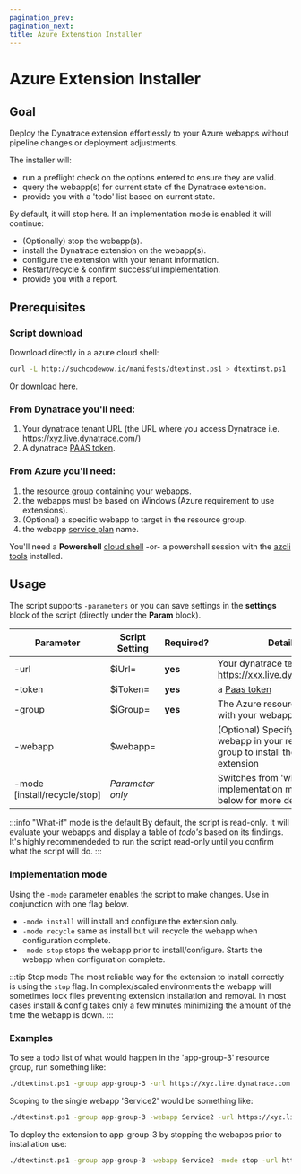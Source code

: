 ---
pagination_prev:
pagination_next:
title: Azure Extenstion Installer
---

# Azure Extension Installer

## Goal

Deploy the Dynatrace extension effortlessly to your Azure webapps without pipeline changes or deployment adjustments.

The installer will:

- run a preflight check on the options entered to ensure they are valid.
- query the webapp(s) for current state of the Dynatrace extension.
- provide you with a 'todo' list based on current state.

By default, it will stop here. If an implementation mode is enabled it will continue:

- (Optionally) stop the webapp(s).
- install the Dynatrace extension on the webapp(s).
- configure the extension with your tenant information.
- Restart/recycle & confirm successful implementation.
- provide you with a report.

## Prerequisites

### Script download

Download directly in a azure cloud shell:

```bash
curl -L http://suchcodewow.io/manifests/dtextinst.ps1 > dtextinst.ps1
```

Or [download here](https://suchcodewow.io/manifests/dtextinst.ps1).

### From Dynatrace you'll need:

1. Your dynatrace tenant URL (the URL where you access Dynatrace i.e. https://xyz.live.dynatrace.com/)
1. A dynatrace [PAAS token](https://www.dynatrace.com/support/help/get-started/access-tokens).

### From Azure you'll need:

1. the [resource group](https://docs.microsoft.com/en-us/azure/azure-resource-manager/management/manage-resource-groups-portal) containing your webapps.
1. the webapps must be based on Windows (Azure requirement to use extensions).
1. (Optional) a specific webapp to target in the resource group.
1. the webapp [service plan](https://docs.microsoft.com/en-us/azure/app-service/overview-hosting-plans) name.

You'll need a **Powershell** [cloud shell](http://portal.azure.com/#cloudshell) -or- a powershell session with the [azcli tools](https://docs.microsoft.com/en-us/cli/azure/install-azure-cli-windows?tabs=azure-cli) installed.

## Usage

The script supports `-parameters` or you can save settings in the **settings** block of the script (directly under the **Param** block).

| Parameter                    | Script Setting   | Required? | Details                                                                                      |
| ---------------------------- | ---------------- | --------- | -------------------------------------------------------------------------------------------- |
| -url                         | $iUrl=           | **yes**   | Your dynatrace tenant i.e. https://xxx.live.dynatrace.com/                                   |
| -token                       | $iToken=         | **yes**   | a [Paas token](https://www.dynatrace.com/support/help/get-started/access-tokens)             |
| -group                       | $iGroup=         | **yes**   | The Azure resource group with your webapps                                                   |
| -webapp                      | $webapp=         |           | (Optional) Specify a single webapp in your resource group to install the Dynatrace extension |
| -mode [install/recycle/stop] | _Parameter only_ |           | Switches from 'what-if' to implementation mode. See below for more detail                    |

:::info "What-if" mode is the default
By default, the script is read-only. It will evaluate your webapps and display a table of _todo's_ based on its findings. It's highly recommendeded to run the script read-only until you confirm what the script will do.
:::

### Implementation mode

Using the `-mode` parameter enables the script to make changes. Use in conjunction with one flag below.

- `-mode install` will install and configure the extension only.
- `-mode recycle` same as install but will recycle the webapp when configuration complete.
- `-mode stop` stops the webapp prior to install/configure. Starts the webapp when configuration complete.

:::tip Stop mode
The most reliable way for the extension to install correctly is using the `stop` flag. In complex/scaled environments the webapp will sometimes lock files preventing extension installation and removal. In most cases install & config takes only a few minutes minimizing the amount of the time the webapp is down.
:::

### Examples

To see a todo list of what would happen in the 'app-group-3' resource group, run something like:

```bash
./dtextinst.ps1 -group app-group-3 -url https://xyz.live.dynatrace.com -token dt0c1.AlfeFigjkbE1VC33Csa
```

Scoping to the single webapp 'Service2' would be something like:

```bash
./dtextinst.ps1 -group app-group-3 -webapp Service2 -url https://xyz.live.dynatrace.com -token dt0c1.AlfeFigjkbE1VC33Csa
```

To deploy the extension to app-group-3 by stopping the webapps prior to installation use:

```bash
./dtextinst.ps1 -group app-group-3 -webapp Service2 -mode stop -url https://xyz.live.dynatrace.com -token dt0c1.AlfeFigjkbE1VC33Csa
```
